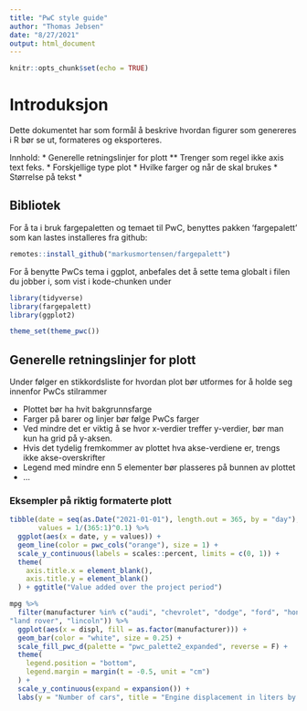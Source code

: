 ```yaml
---
title: "PwC style guide"
author: "Thomas Jebsen"
date: "8/27/2021"
output: html_document
---
```


```r
knitr::opts_chunk$set(echo = TRUE)
```

# Introduksjon

Dette dokumentet har som formål å beskrive hvordan figurer som genereres i R bør se ut, formateres og eksporteres.

Innhold:
* Generelle retningslinjer for plott
** Trenger som regel ikke axis text feks.
* Forskjellige type plot
* Hvilke farger og når de skal brukes
* Størrelse på tekst
* 

## Bibliotek
For å ta i bruk fargepaletten og temaet til PwC, benyttes pakken 'fargepalett' som kan lastes installeres fra github:

``` r
remotes::install_github("markusmortensen/fargepalett")
```

For å benytte PwCs tema i ggplot, anbefales det å sette tema globalt i filen du jobber i, som vist i kode-chunken under

```r
library(tidyverse)
library(fargepalett)
library(ggplot2)

theme_set(theme_pwc())
```

## Generelle retningslinjer for plott

Under følger en stikkordsliste for hvordan plot bør utformes for å holde seg innenfor PwCs stilrammer

* Plottet bør ha hvit bakgrunnsfarge
* Farger på barer og linjer bør følge PwCs farger
* Ved mindre det er viktig å se hvor x-verdier treffer y-verdier, bør man kun ha grid på y-aksen.
* Hvis det tydelig fremkommer av plottet hva akse-verdiene er, trengs ikke akse-overskrifter
* Legend med mindre enn 5 elementer bør plasseres på bunnen av plottet
* ...

### Eksempler på riktig formaterte plott

```r

tibble(date = seq(as.Date("2021-01-01"), length.out = 365, by = "day"),
       values = 1/(365:1)^0.1) %>% 
  ggplot(aes(x = date, y = values)) +
  geom_line(color = pwc_cols("orange"), size = 1) +
  scale_y_continuous(labels = scales::percent, limits = c(0, 1)) +
  theme(
    axis.title.x = element_blank(),
    axis.title.y = element_blank()
  ) + ggtitle("Value added over the project period")

```

```r
mpg %>%
  filter(manufacturer %in% c("audi", "chevrolet", "dodge", "ford", "honda", "hyundai", "jeep", 
"land rover", "lincoln")) %>% 
  ggplot(aes(x = displ, fill = as.factor(manufacturer))) +
  geom_bar(color = "white", size = 0.25) +
  scale_fill_pwc_d(palette = "pwc_palette2_expanded", reverse = F) +
  theme(
    legend.position = "bottom",
    legend.margin = margin(t = -0.5, unit = "cm")
  ) + 
  scale_y_continuous(expand = expansion()) +
  labs(y = "Number of cars", title = "Engine displacement in liters by class of car", x = "", fill = "")

```
















